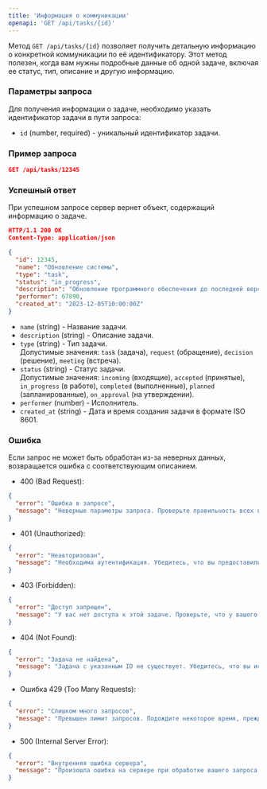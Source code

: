```yaml
---
title: 'Информация о коммуникации'
openapi: 'GET /api/tasks/{id}'
---
```

Метод `GET /api/tasks/{id}` позволяет получить детальную информацию о конкретной коммуникации по её идентификатору. Этот метод полезен, когда вам нужны подробные данные об одной задаче, включая ее статус, тип, описание и другую информацию.

### Параметры запроса

Для получения информации о задаче, необходимо указать идентификатор задачи в пути запроса:

- `id` (number, required) - уникальный идентификатор задачи.

### Пример запроса
```json
GET /api/tasks/12345
```

### Успешный ответ
При успешном запросе сервер вернет объект, содержащий информацию о задаче.

```json
HTTP/1.1 200 OK
Content-Type: application/json

{
  "id": 12345,
  "name": "Обновление системы",
  "type": "task",
  "status": "in_progress",
  "description": "Обновление программного обеспечения до последней версии",
  "performer": 67890,
  "created_at": "2023-12-05T10:00:00Z"
}
```
- `name` (string) - Название задачи.
- `description` (string) - Описание задачи.
- `type` (string) - Тип задачи.  
  Допустимые значения: `task` (задача), `request` (обращение), `decision` (решение), `meeting` (встреча).
- `status` (string) - Статус задачи.  
  Допустимые значения: `incoming` (входящие), `accepted` (принятые), `in_progress` (в работе), `completed` (выполненные), `planned` (запланированные), `on_approval` (на утверждении).
- `performer` (number) - Исполнитель.
- `created_at` (string) - Дата и время создания задачи в формате ISO 8601.

### Ошибка
Если запрос не может быть обработан из-за неверных данных, возвращается ошибка с соответствующим описанием.

- 400 (Bad Request):
```json
{
  "error": "Ошибка в запросе",
  "message": "Неверные параметры запроса. Проверьте правильность всех введенных данных."
}
```

- 401 (Unauthorized):
```json
{
  "error": "Неавторизован",
  "message": "Необходима аутентификация. Убедитесь, что вы предоставили правильный API-ключ в заголовке запроса."
}
```
- 403 (Forbidden):
```json
{
  "error": "Доступ запрещен",
  "message": "У вас нет доступа к этой задаче. Проверьте, что у вашего аккаунта есть соответствующие права доступа."
}
```
- 404 (Not Found):
```json
{
  "error": "Задача не найдена",
  "message": "Задача с указанным ID не существует. Убедитесь, что вы используете правильный идентификатор задачи."
}
```
- Ошибка 429 (Too Many Requests):
```json
{
  "error": "Слишком много запросов",
  "message": "Превышен лимит запросов. Подождите некоторое время, прежде чем отправлять новый запрос."
}
```
- 500 (Internal Server Error):
```json
{
  "error": "Внутренняя ошибка сервера",
  "message": "Произошла ошибка на сервере при обработке вашего запроса. Пожалуйста, попробуйте еще раз позже или обратитесь в службу поддержки."
}
```